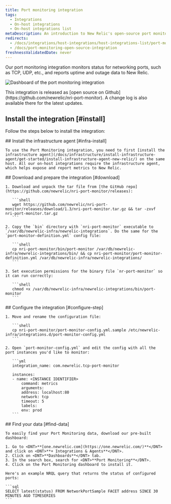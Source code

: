 ```yaml
---
title: Port monitoring integration
tags:
  - Integrations
  - On-host integrations
  - On-host integrations list
metaDescription: An introduction to New Relic's open-source port monitoring integration.
redirects:
  - /docs/integrations/host-integrations/host-integrations-list/port-monitoring-integration
  - /docs/port-monitoring-open-source-integration
freshnessValidatedDate: never
---
```


Our port monitoring integration monitors status for networking ports, such as TCP, UDP, etc., and reports uptime and outage data to New Relic.

<img
  title="port-dashboard"
  alt="Dashboard of the port monitoring integration"
  src="/images/infrastructure_screenshot-crop_port-monitoring-dashboard.webp"
/>

<Callout variant="tip">
  This integration is released as [open source on Github](https://github.com/newrelic/nri-port-monitor). A change log is also available there for the latest updates.
</Callout>

## Install the integration [#install]

Follow the steps below to install the integration:

<Steps>
  <Step>
    ## Install the infrastructure agent [#infra-install]

    To use the Port Monitoring integration, you need to first [install the infrastructure agent](/docs/infrastructure/install-infrastructure-agent/get-started/install-infrastructure-agent-new-relic/) on the same host. All our on-host integrations require the infrastructure agent, which helps expose and report metrics to New Relic.
  </Step>

  <Step>
    ## Download and prepare the integration [#download]

    1. Download and unpack the tar file from [the GitHub repo](https://github.com/newrelic/nri-port-monitor/releases):

       ```shell
       wget https://github.com/newrelic/nri-port-monitor/releases/download/1.3/nri-port-monitor.tar.gz && tar -zxvf nri-port-monitor.tar.gz  
       ```

    2. Copy the `bin` directory with `nri-port-monitor` executable to `/var/db/newrelic-infra/newrelic-integrations`. Do the same for the `port-monitor-definition.yml` config file:

       ```shell
       cp nri-port-monitor/bin/port-monitor /var/db/newrelic-infra/newrelic-integrations/bin/ && cp nri-port-monitor/port-monitor-definition.yml /var/db/newrelic-infra/newrelic-integrations/
       ```

    3. Set execution permissions for the binary file `nr-port-monitor` so it can run correctly:

       ```shell
       chmod +x /var/db/newrelic-infra/newrelic-integrations/bin/port-monitor
       ```
  </Step>

  <Step>
    ## Configure the integration [#configure-step]

    1. Move and rename the configuration file:

       ```shell
       cp nri-port-monitor/port-monitor-config.yml.sample /etc/newrelic-infra/integrations.d/port-monitor-config.yml
       ```

    2. Open `port-monitor-config.yml` and edit the config with all the port instances you'd like to monitor:

       ```yml
       integration_name: com.newrelic.tcp-port-monitor

       instances:
       - name: <INSTANCE IDENTIFIER>
           command: metrics
           arguments:
           address: localhost:80
           network: tcp
           timeout: 5
           labels:
           env: prod
       ```
  </Step>

  <Step>
    ## Find your data [#find-data]

    To easily find your Port Monitoring data, download our pre-built dashboard:

    1. Go to <DNT>**[one.newrelic.com](https://one.newrelic.com/)**</DNT> and click on <DNT>**+ Integrations & Agents**</DNT>.
    2. Click on <DNT>**Dashboards**</DNT> tab.
    3. In the search box, search for <DNT>**Port Monitoring**</DNT>.
    4. Click on the Port Monitoring dashboard to install it.

    Here's an example NRQL query that returns the status of configured ports:

    ```sql
    SELECT latest(status) FROM NetworkPortSample FACET address SINCE 30 MINUTES AGO TIMESERIES
    ```
  </Step>
</Steps>
